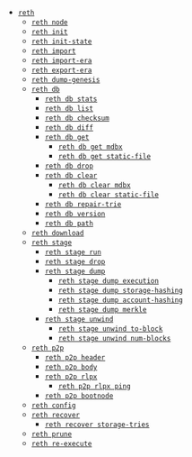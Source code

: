   - [`reth`](/cli/reth)
    - [`reth node`](/cli/reth/node)
    - [`reth init`](/cli/reth/init)
    - [`reth init-state`](/cli/reth/init-state)
    - [`reth import`](/cli/reth/import)
    - [`reth import-era`](/cli/reth/import-era)
    - [`reth export-era`](/cli/reth/export-era)
    - [`reth dump-genesis`](/cli/reth/dump-genesis)
    - [`reth db`](/cli/reth/db)
      - [`reth db stats`](/cli/reth/db/stats)
      - [`reth db list`](/cli/reth/db/list)
      - [`reth db checksum`](/cli/reth/db/checksum)
      - [`reth db diff`](/cli/reth/db/diff)
      - [`reth db get`](/cli/reth/db/get)
        - [`reth db get mdbx`](/cli/reth/db/get/mdbx)
        - [`reth db get static-file`](/cli/reth/db/get/static-file)
      - [`reth db drop`](/cli/reth/db/drop)
      - [`reth db clear`](/cli/reth/db/clear)
        - [`reth db clear mdbx`](/cli/reth/db/clear/mdbx)
        - [`reth db clear static-file`](/cli/reth/db/clear/static-file)
      - [`reth db repair-trie`](/cli/reth/db/repair-trie)
      - [`reth db version`](/cli/reth/db/version)
      - [`reth db path`](/cli/reth/db/path)
    - [`reth download`](/cli/reth/download)
    - [`reth stage`](/cli/reth/stage)
      - [`reth stage run`](/cli/reth/stage/run)
      - [`reth stage drop`](/cli/reth/stage/drop)
      - [`reth stage dump`](/cli/reth/stage/dump)
        - [`reth stage dump execution`](/cli/reth/stage/dump/execution)
        - [`reth stage dump storage-hashing`](/cli/reth/stage/dump/storage-hashing)
        - [`reth stage dump account-hashing`](/cli/reth/stage/dump/account-hashing)
        - [`reth stage dump merkle`](/cli/reth/stage/dump/merkle)
      - [`reth stage unwind`](/cli/reth/stage/unwind)
        - [`reth stage unwind to-block`](/cli/reth/stage/unwind/to-block)
        - [`reth stage unwind num-blocks`](/cli/reth/stage/unwind/num-blocks)
    - [`reth p2p`](/cli/reth/p2p)
      - [`reth p2p header`](/cli/reth/p2p/header)
      - [`reth p2p body`](/cli/reth/p2p/body)
      - [`reth p2p rlpx`](/cli/reth/p2p/rlpx)
        - [`reth p2p rlpx ping`](/cli/reth/p2p/rlpx/ping)
      - [`reth p2p bootnode`](/cli/reth/p2p/bootnode)
    - [`reth config`](/cli/reth/config)
    - [`reth recover`](/cli/reth/recover)
      - [`reth recover storage-tries`](/cli/reth/recover/storage-tries)
    - [`reth prune`](/cli/reth/prune)
    - [`reth re-execute`](/cli/reth/re-execute)